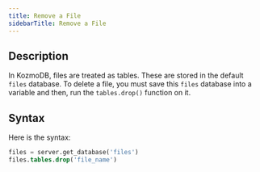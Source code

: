 ```yaml
---
title: Remove a File
sidebarTitle: Remove a File
---
```


## Description

In KozmoDB, files are treated as tables. These are stored in the default `files` database. To delete a file, you must save this `files` database into a variable and then, run the `tables.drop()` function on it.

## Syntax

Here is the syntax:

```sql
files = server.get_database('files')
files.tables.drop('file_name')
```
